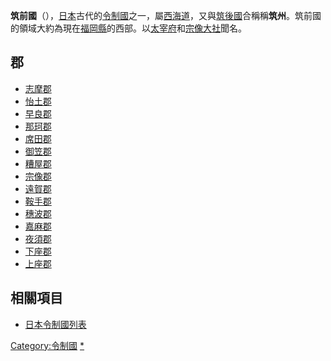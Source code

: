 {{unreferenced|time=2015-10-26T07:39:24+00:00}}
{{japanese|image=Old Japan Chikuzen.svg|width=300px|caption=筑前國在日本的位置|japanese=筑前国|kana=ちくぜんのくに|romaji=Chikuzen no kuni}}
'''筑前國'''（{{jpn|j=筑前国|kyu=筑前國|hg=ちくぜんのくに|hgt=|rm=Chikuzennokuni|f=y}}），[[日本|日本]]古代的[[令制國|令制國]]之一，屬[[西海道|西海道]]，又與[[筑後國|筑後國]]合稱稱'''筑州'''。筑前國的領域大約為現在[[福岡縣|福岡縣]]的西部。以[[太宰府|太宰府]]和[[宗像大社|宗像大社]]聞名。

==郡==
*[[志摩郡_(福岡縣)|志摩郡]]
*[[怡土郡|怡土郡]]
*[[早良郡|早良郡]]
*[[那珂郡_(福岡縣)|那珂郡]]
*[[席田郡_(福岡縣)|席田郡]]
*[[御笠郡|御笠郡]]
*[[糟屋郡|糟屋郡]]
*[[宗像郡|宗像郡]]
*[[遠賀郡|遠賀郡]]
*[[鞍手郡|鞍手郡]]
*[[穗波郡|穗波郡]]
*[[嘉麻郡|嘉麻郡]]
*[[夜須郡|夜須郡]]
*[[下座郡|下座郡]]
*[[上座郡|上座郡]]

== 相關項目 ==
*[[日本令制國列表|日本令制國列表]]

{{筑紫二國的郡}}
{{日本令制國}}

{{DEFAULTSORT:Chikuzen}}

[[Category:令制國|Category:令制國]]
[[Category:筑前國|*]]